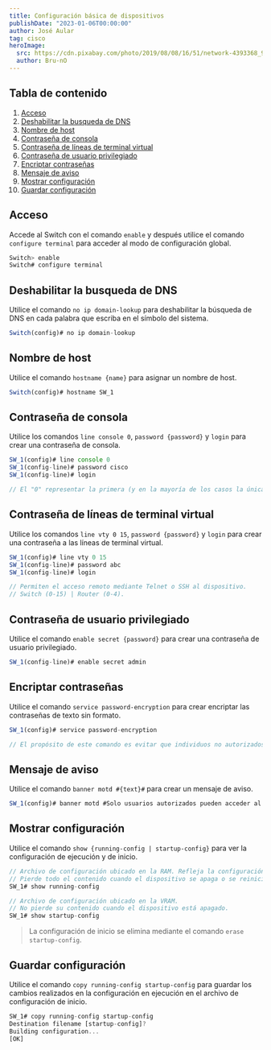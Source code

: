 ---
title: Configuración básica de dispositivos
publishDate: "2023-01-06T00:00:00"
author: José Aular
tag: cisco
heroImage:
  src: https://cdn.pixabay.com/photo/2019/08/08/16/51/network-4393368_960_720.jpg
  author: Bru-nO
---


## Tabla de contenido

1.  [Acceso](/blog/configuracion-basica-dispositivos#acceso)
2.  [Deshabilitar la busqueda de DNS](/blog/configuracion-basica-dispositivos#deshabilitar-la-busqueda-de-dns)
3.  [Nombre de host](/blog/configuracion-basica-dispositivos#nombre-de-host)
4.  [Contraseña de consola](/blog/configuracion-basica-dispositivos#contraseña-de-consola)
5.  [Contraseña de líneas de terminal virtual](/blog/configuracion-basica-dispositivos#contraseña-de-líneas-de-terminal-virtual)
6.  [Contraseña de usuario privilegiado](/blog/configuracion-basica-dispositivos#contraseña-de-usuario-privilegiado)
7.  [Encriptar contraseñas](/blog/configuracion-basica-dispositivos#encriptar-contraseñas)
8.  [Mensaje de aviso](/blog/configuracion-basica-dispositivos#mensaje-de-aviso)
9.  [Mostrar configuración](/blog/configuracion-basica-dispositivos#mostrar-configuración)
10. [Guardar configuración](/blog/configuracion-basica-dispositivos#guardar-configuración)

## Acceso

Accede al Switch con el comando `enable` y después utilice el comando `configure terminal` para acceder al modo de configuración global.

```js title="Switch #1"
Switch> enable
Switch# configure terminal
```

## Deshabilitar la busqueda de DNS

Utilice el comando `no ip domain-lookup` para deshabilitar la búsqueda de DNS en cada palabra que escriba en el símbolo del sistema.

```js title="Switch #1"
Switch(config)# no ip domain-lookup
```

## Nombre de host

Utilice el comando `hostname {name}` para asignar un nombre de host.

```js title="Switch #1"
Switch(config)# hostname SW_1
```

## Contraseña de consola

Utilice los comandos `line console 0`, `password {password}` y `login` para crear una contraseña de consola.

```js title="Switch #1"
SW_1(config)# line console 0
SW_1(config-line)# password cisco
SW_1(config-line)# login

// El "0" representar la primera (y en la mayoría de los casos la única) interfaz de consola.
```

## Contraseña de líneas de terminal virtual

Utilice los comandos `line vty 0 15`, `password {password}` y `login` para crear una contraseña a las líneas de terminal virtual.

```js title="Switch #1"
SW_1(config)# line vty 0 15
SW_1(config-line)# password abc
SW_1(config-line)# login

// Permiten el acceso remoto mediante Telnet o SSH al dispositivo.
// Switch (0-15) | Router (0-4).
```

## Contraseña de usuario privilegiado

Utilice el comando `enable secret {password}` para crear una contraseña de usuario privilegiado.

```js title="Switch #1"
SW_1(config-line)# enable secret admin
```

## Encriptar contraseñas

Utilice el comando `service password-encryption` para crear encriptar las contraseñas de texto sin formato.

```js title="Switch #1"
SW_1(config)# service password-encryption

// El propósito de este comando es evitar que individuos no autorizados vean las contraseñas en el archivo de configuración.
```

## Mensaje de aviso

Utilice el comando `banner motd #{text}#` para crear un mensaje de aviso.

```js title="Switch #1"
SW_1(config)# banner motd #Solo usuarios autorizados pueden acceder al equipo#
```

## Mostrar configuración

Utilice el comando `show {running-config | startup-config}` para ver la configuración de ejecución y de inicio.

```js title="Switch #1"
// Archivo de configuración ubicado en la RAM. Refleja la configuración actual.
// Pierde todo el contenido cuando el dispositivo se apaga o se reinicia.
SW_1# show running-config

// Archivo de configuración ubicado en la VRAM.
// No pierde su contenido cuando el dispositivo está apagado.
SW_1# show startup-config
```

> La configuración de inicio se elimina mediante el comando `erase startup-config`.

## Guardar configuración

Utilice el comando `copy running-config startup-config` para guardar los cambios realizados en la configuración en ejecución en el archivo de configuración de inicio.

```js title="Switch #1"
SW_1# copy running-config startup-config
Destination filename [startup-config]?
Building configuration...
[OK]
```
